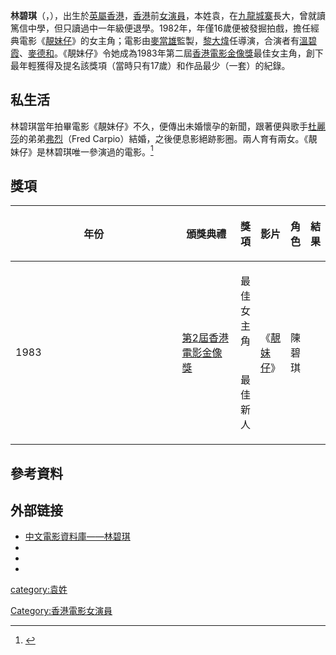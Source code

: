 {{藝人
| 類型 = 女演員
| 姓名 = [[林碧琪|林碧琪]] 
| 原名 = 袁碧琪
| 英文名 = Becky Lam
| 羅馬拼音 = Lam Bik-kei
| 暱稱 =
| 國籍 = {{GBR}}<br>{{GBN}}
| 出生日期 = {{Birth year and age|1966}}
| 出生地點 = {{HKG-1959}}[[九龍寨城|九龍寨城]]
| 逝世日期 = 
| 逝世地點 = 
| 職業 = [[演員|演員]]
| 語言 = [[粵語|粵語]]、[[英語|英語]]、[[國語|國語]]
| 教育程度 = [[篤信中學|篤信中學]] 
| 宗教信仰 =
| 配偶 = [[弗烈|弗烈]]（Fred Carpio）
| 兒女 = 大女：[[Elfie|Elfie]] 出生日期1983年12月30日<br>細女：[[Francine|Francine]] 出生日期1986年 
| 父母 = 
| 出道日期 = 1982年
| 出身地 = {{BHKG}}
| 出道作 = 《[[靚妹仔|靚妹仔]]》
| 代表作 = 《[[靚妹仔|靚妹仔]]》
| 活躍年代 = 1982年至1983年
| 經紀公司 = 
| hongkongfilmawards = {{奖项|award=[[香港電影金像獎最佳女主角|最佳女主角]]|year=1983年|title=《[[靚妹仔|靚妹仔]]》|role=碧琪}}
| imdb = 0482566
}}

'''林碧琪'''（{{lang-en|Becky Lam Bik-kei}}，{{bd|1966年|||}}），出生於[[英屬香港|英屬香港]]，[[香港|香港]]前[[女演員|女演員]]，本姓袁，在[[九龍城寨|九龍城寨]]長大，曾就讀篤信中學，但只讀過中一年級便退學。1982年，年僅16歲便被發掘拍戲，擔任經典電影《[[靚妹仔|靚妹仔]]》的女主角；電影由[[麥當雄|麥當雄]]監製，[[黎大煒|黎大煒]]任導演，合演者有[[溫碧霞|溫碧霞]]、[[麥德和|麥德和]]。《靚妹仔》令她成為1983年第二屆[[香港電影金像獎|香港電影金像獎]]最佳女主角，創下最年輕獲得及提名該獎項（當時只有17歲）和作品最少（一套）的紀錄。

==私生活==
林碧琪當年拍畢電影《靚妹仔》不久，便傳出未婚懷孕的新聞，跟著便與歌手[[杜麗莎|杜麗莎]]的弟弟[[弗烈|弗烈]]（Fred Carpio）結婚，之後便息影絕跡影圈。兩人育有兩女。《靚妹仔》是林碧琪唯一參演過的電影。<ref>{{cite newspaper|url=http://hk.apple.nextmedia.com/entertainment/art/20090425/12679853|date=2009年4月25日|title=娛樂專題：金像獎失蹤人口|newspaper=''[[蘋果日報|蘋果日報]]''}}</ref>

== 獎項 ==
{| class="wikitable" width="84%"
|-align=center
! width="9%"|年份
! width="25%"|頒獎典禮
! width="14%"|獎項
! width="14%"|影片
! width="14%"|角色
! width="13%"|結果
|- align=center
| rowspan="2"|1983
| rowspan="2"|[[第2屆香港電影金像獎|第2屆香港電影金像獎]]
| 最佳女主角
| rowspan="2"|《[[靚妹仔|靚妹仔]]》
| rowspan="2"|陳碧琪
| {{won}}
|- align=center
| 最佳新人
| {{nom}}
|}

==參考資料==
{{reflist}}

== 外部链接 ==
*[http://www.dianying.com/ft/person/LinBiqi 中文電影資料庫——林碧琪]
*{{hkmdb name|4864}}
*{{douban people}}
*{{mtime people|1102154}}

{{香港電影金像獎最佳女主角}}
[[Category:香港電影女演員|Category:香港電影女演員]]
[[category:袁姓|category:袁姓]]